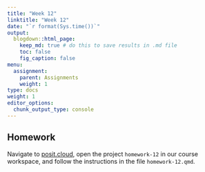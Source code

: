 ```yaml
---
title: "Week 12"
linktitle: "Week 12"
date: "`r format(Sys.time())`"
output:
  blogdown::html_page:
    keep_md: true # do this to save results in .md file
    toc: false
    fig_caption: false
menu:
  assignment:
    parent: Assignments
    weight: 1
type: docs
weight: 1
editor_options:
  chunk_output_type: console
---
```


## Homework

Navigate to [posit.cloud](http://posit.cloud), open the project `homework-12` in our course workspace, and follow the instructions in the file `homework-12.qmd`.
